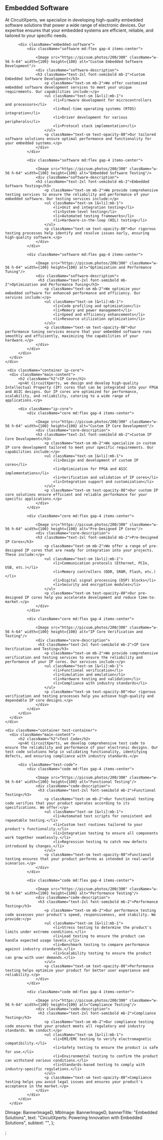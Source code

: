 <EmbeddedStyle>
<Banner banner={banner} />
  <div className="embedded-page">
    <div className="container software">
      <div className="main-content">
          <h2 className="h2">Embedded Software</h2>
          <p>At CircuitXperts, we specialize in developing high-quality embedded software solutions that power a wide range of electronic devices. Our expertise ensures that your embedded systems are efficient, reliable, and tailored to your specific needs.</p>

          <div className="embedded-software">
              <div className="software md:flex gap-4 items-center">

                  <Image src="https://picsum.photos/200/300" className="w-56 h-64" width={100} height={100} alt="Custom Embedded Software Development"/>
                  <div className="software-description">
                  <h3 className="text-2xl font-semibold mb-2">Custom Embedded Software Development</h3>
                      <p className="text-sm mb-2">We offer customized embedded software development services to meet your unique requirements. Our capabilities include:</p>
                      <ul className="text-sm [&>li]:mb-1">
                          <li>Firmware development for microcontrollers and processors</li>
                          <li>Real-time operating systems (RTOS) integration</li>
                          <li>Driver development for various peripherals</li>
                          <li>Protocol stack implementation</li>
                      </ul>
                      <p className="text-sm text-opacity-80">Our tailored software solutions ensure optimal performance and functionality for your embedded systems.</p>
                  </div>
              </div>

              <div className="software md:flex gap-4 items-center">

                  <Image src="https://picsum.photos/200/300" className="w-56 h-64" width={100} height={100} alt="Embedded Software Testing"/>
                  <div className="software-description">
                  <h3 className="text-2xl font-semibold mb-2">Embedded Software Testing</h3>
                      <p className="text-sm mb-2">We provide comprehensive testing services to ensure the reliability and performance of your embedded software. Our testing services include:</p>
                      <ul className="text-sm [&>li]:mb-1">
                          <li>Unit and integration testing</li>
                          <li>System-level testing</li>
                          <li>Automated testing frameworks</li>
                          <li>Hardware-in-the-loop (HIL) testing</li>
                      </ul>
                      <p className="text-sm text-opacity-80">Our rigorous testing processes help identify and resolve issues early, ensuring high-quality software.</p>
                  </div>
              </div>

              <div className="software md:flex gap-4 items-center">

                  <Image src="https://picsum.photos/200/300" className="w-56 h-64" width={100} height={100} alt="Optimization and Performance Tuning"/>
                  <div className="software-description">
                   <h3 className="text-2xl font-semibold mb-2">Optimization and Performance Tuning</h3>
                      <p className="text-sm mb-2">We optimize your embedded software for enhanced performance and efficiency. Our services include:</p>
                      <ul className="text-sm [&>li]:mb-1">
                          <li>Code profiling and optimization</li>
                          <li>Memory and power management</li>
                          <li>Speed and efficiency enhancements</li>
                          <li>Resource utilization optimization</li>
                      </ul>
                      <p className="text-sm text-opacity-80">Our performance tuning services ensure that your embedded software runs smoothly and efficiently, maximizing the capabilities of your hardware.</p>
                  </div>
              </div>
          </div>
      </div>
    </div>

     <div className="container ip-core">
      <div className="main-content">
          <h2 className="h2">IP Core</h2>
          <p>At CircuitXperts, we design and develop high-quality Intellectual Property (IP) cores that can be integrated into your FPGA and ASIC designs. Our IP cores are optimized for performance, scalability, and reliability, catering to a wide range of applications.</p>

          <div className="ip-core">
              <div className="core md:flex gap-4 items-center">

                  <Image src="https://picsum.photos/200/300" className="w-56 h-64" width={100} height={100} alt="Custom IP Core Development"/>
                  <div className="core-description">
                  <h3 className="text-2xl font-semibold mb-2">Custom IP Core Development</h3>
                      <p className="text-sm mb-2">We specialize in custom IP core development tailored to meet your specific requirements. Our capabilities include:</p>
                      <ul className="text-sm [&>li]:mb-1">
                          <li>Design and development of custom IP cores</li>
                          <li>Optimization for FPGA and ASIC implementations</li>
                          <li>Verification and validation of IP cores</li>
                          <li>Integration support and customization</li>
                      </ul>
                      <p className="text-sm text-opacity-80">Our custom IP core solutions ensure efficient and reliable performance for your specific applications.</p>
                  </div>
              </div>

              <div className="core md:flex gap-4 items-center">

                  <Image src="https://picsum.photos/200/300" className="w-56 h-64" width={100} height={100} alt="Pre-Designed IP Cores"/>
                  <div className="core-description">
                  <h3 className="text-2xl font-semibold mb-2">Pre-Designed IP Cores</h3>
                      <p className="text-sm mb-2">We offer a range of pre-designed IP cores that are ready for integration into your projects. These include:</p>
                      <ul className="text-sm [&>li]:mb-1">
                          <li>Communication protocols (Ethernet, PCIe, USB, etc.)</li>
                          <li>Memory controllers (DDR, SRAM, Flash, etc.)</li>
                          <li>Digital signal processing (DSP) blocks</li>
                          <li>Security and encryption modules</li>
                      </ul>
                      <p className="text-sm text-opacity-80">Our pre-designed IP cores help you accelerate development and reduce time-to-market.</p>
                  </div>
              </div>

              <div className="core md:flex gap-4 items-center">

                  <Image src="https://picsum.photos/200/300" className="w-56 h-64" width={100} height={100} alt="IP Core Verification and Testing"/>
                  <div className="core-description">
                   <h3 className="text-2xl font-semibold mb-2">IP Core Verification and Testing</h3>
                      <p className="text-sm mb-2">We provide comprehensive verification and testing services to ensure the reliability and performance of your IP cores. Our services include:</p>
                      <ul className="text-sm [&>li]:mb-1">
                          <li>Functional verification</li>
                          <li>Simulation and emulation</li>
                          <li>Hardware testing and validation</li>
                          <li>Compliance with industry standards</li>
                      </ul>
                      <p className="text-sm text-opacity-80">Our rigorous verification and testing processes help you achieve high-quality and dependable IP core designs.</p>
                  </div>
              </div>
          </div>
      </div>
    </div>

    <div className="container test-container">
      <div className="main-content">
          <h2 className="h2">Test Code</h2>
          <p>At CircuitXperts, we develop comprehensive test code to ensure the reliability and performance of your electronic designs. Our test code solutions help in validating functionality, identifying defects, and ensuring compliance with industry standards.</p>

          <div className="test-code">
              <div className="code md:flex gap-4 items-center">

                  <Image src="https://picsum.photos/200/300" className="w-56 h-64" width={100} height={100} alt="Functional Testing"/>
                  <div className="code-description">
                   <h3 className="text-2xl font-semibold mb-2">Functional Testing</h3>
                      <p className="text-sm mb-2">Our functional testing code verifies that your product operates according to its specifications. We offer:</p>
                      <ul className="text-sm [&>li]:mb-1">
                          <li>Automated test scripts for consistent and repeatable testing.</li>
                          <li>Custom test routines tailored to your product's functionality.</li>
                          <li>Integration testing to ensure all components work together seamlessly.</li>
                          <li>Regression testing to catch new defects introduced by changes.</li>
                      </ul>
                      <p className="text-sm text-opacity-80">Functional testing ensures that your product performs as intended in real-world scenarios.</p>
                  </div>
              </div>

              <div className="code md:flex gap-4 items-center">

                  <Image src="https://picsum.photos/200/300" className="w-56 h-64" width={100} height={100} alt="Performance Testing"/>
                  <div className="code-description">
                   <h3 className="text-2xl font-semibold mb-2">Performance Testing</h3>
                      <p className="text-sm mb-2">Our performance testing code assesses your product's speed, responsiveness, and stability. We provide:</p>
                      <ul className="text-sm [&>li]:mb-1">
                          <li>Stress testing to determine the product's limits under extreme conditions.</li>
                          <li>Load testing to ensure the product can handle expected usage levels.</li>
                          <li>Benchmark testing to compare performance against industry standards.</li>
                          <li>Scalability testing to ensure the product can grow with user demands.</li>
                      </ul>
                      <p className="text-sm text-opacity-80">Performance testing helps optimize your product for better user experience and reliability.</p>
                  </div>
              </div>

              <div className="code md:flex gap-4 items-center">

                  <Image src="https://picsum.photos/200/300" className="w-56 h-64" width={100} height={100} alt="Compliance Testing"/>
                  <div className="code-description">
                   <h3 className="text-2xl font-semibold mb-2">Compliance Testing</h3>
                      <p className="text-sm mb-2">Our compliance testing code ensures that your product meets all regulatory and industry standards. We conduct:</p>
                      <ul className="text-sm [&>li]:mb-1">
                          <li>EMI/EMC testing to verify electromagnetic compatibility.</li>
                          <li>Safety testing to ensure the product is safe for use.</li>
                          <li>Environmental testing to confirm the product can withstand various conditions.</li>
                          <li>Standards-based testing to comply with industry-specific regulations.</li>
                      </ul>
                      <p className="text-sm text-opacity-80">Compliance testing helps you avoid legal issues and ensures your product's acceptance in the market.</p>
                  </div>
              </div>
          </div>
      </div>

  </div>

  </div>
</EmbeddedStyle>


  DImage: BannerImageD,
  MbImage: BannerImageD,
  bannerTitle: "Embedded Solutions",
  text: "CircuitXperts: Powering Innovation with Embedded Solutions",
  subtext: "",
};


;
